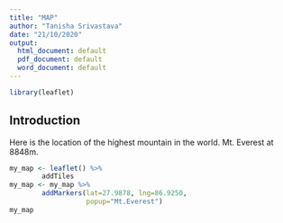 ```yaml
---
title: "MAP"
author: "Tanisha Srivastava"
date: "21/10/2020"
output:
  html_document: default
  pdf_document: default
  word_document: default
---
```


```r
library(leaflet)
```

## Introduction
Here is the location of the highest mountain in the world. Mt. Everest at 8848m.

```r
my_map <- leaflet() %>%
        addTiles
my_map <- my_map %>%
        addMarkers(lat=27.9878, lng=86.9250,
                   popup="Mt.Everest")
my_map
```



